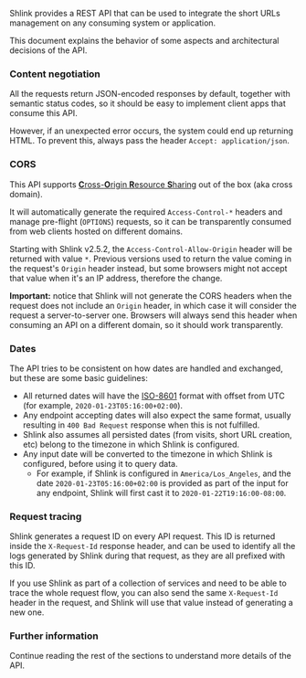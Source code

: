 
Shlink provides a REST API that can be used to integrate the short URLs management on any consuming system or application.

This document explains the behavior of some aspects and architectural decisions of the API.

### Content negotiation

All the requests return JSON-encoded responses by default, together with semantic status codes, so it should be easy to implement client apps that consume this API.

However, if an unexpected error occurs, the system could end up returning HTML. To prevent this, always pass the header `Accept: application/json`.

### CORS

This API supports [**C**ross-**O**rigin **R**esource **S**haring](https://en.wikipedia.org/wiki/Cross-origin_resource_sharing) out of the box (aka cross domain).

It will automatically generate the required `Access-Control-*` headers and manage pre-flight (`OPTIONS`) requests, so it can be transparently consumed from web clients hosted on different domains.

Starting with Shlink v2.5.2, the `Access-Control-Allow-Origin` header will be returned with value `*`. Previous versions used to return the value coming in the request's `Origin` header instead, but some browsers might not accept that value when it's an IP address, therefore the change.

**Important:** notice that Shlink will not generate the CORS headers when the request does not include an `Origin` header, in which case it will consider the request a server-to-server one. Browsers will always send this header when consuming an API on a different domain, so it should work transparently.

### Dates

The API tries to be consistent on how dates are handled and exchanged, but these are some basic guidelines:

* All returned dates will have the [ISO-8601](https://en.wikipedia.org/wiki/ISO_8601) format with offset from UTC (for example, `2020-01-23T05:16:00+02:00`).
* Any endpoint accepting dates will also expect the same format, usually resulting in `400 Bad Request` response when this is not fulfilled.
* Shlink also assumes all persisted dates (from visits, short URL creation, etc) belong to the timezone in which Shlink is configured.
* Any input date will be converted to the timezone in which Shlink is configured, before using it to query data.
  * For example, if Shlink is configured in `America/Los_Angeles`, and the date `2020-01-23T05:16:00+02:00` is provided as part of the input for any endpoint, Shlink will first cast it to `2020-01-22T19:16:00-08:00`.

### Request tracing

Shlink generates a request ID on every API request. This ID is returned inside the `X-Request-Id` response header, and can be used to identify all the logs generated by Shlink during that request, as they are all prefixed with this ID.

If you use Shlink as part of a collection of services and need to be able to trace the whole request flow, you can also send the same `X-Request-Id` header in the request, and Shlink will use that value instead of generating a new one.

### Further information

Continue reading the rest of the sections to understand more details of the API.

<DocsTableOfContents parentLink="/documentation/api-docs" />
